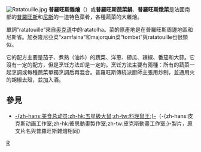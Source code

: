 {{unreferenced|time=2015-07-30T09:12:45+00:00}}
[[File:Ratatouille.jpg|thumb]]
'''普羅旺斯雜燴'''（{{lang-fr|ratatouille}}）或'''普羅旺斯蔬菜鍋'''、'''普羅旺斯燉菜'''是法國南部的[[普羅旺斯|普羅旺斯]]和[[尼斯|尼斯]]的一道特色菜肴，各種蔬菜的大雜燴。

單詞“ratatouille”來自[[奥克语|奥克语]]中的ratatolha。菜的原產地是在普羅旺斯周邊地區和尼斯省。加泰隆尼亞菜“xamfaina”和majorquin菜“tombet”與ratatouille也很類似。

它的配方主要是茄子、煮熟（油炸）的蔬菜、洋蔥、櫛瓜、辣椒、番茄和大蒜。它沒有一定的配方，但是烹饪方法却是一定的。烹饪方法主要有兩種：所有的蔬菜一起烹調或每種蔬菜單獨烹調后再混合。普羅旺斯傳統派廚師主張用炒制，並通用火的胡椒去殼，並加入酒。

== 參見 ==
* [[料理鼠王|-{zh-hans:美食总动员;zh-hk:五星級大鼠;zh-tw:料理鼠王;}-]]（-{zh-hans:皮克斯动画工作室;zh-hk:彼思動畫製作室;zh-tw:皮克斯動畫工作室;}-製片，原文片名與普羅旺斯雜燴相同）
{{Food-stub}}

[[Category:法国食品|R]]